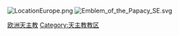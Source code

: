 {{Commons category|Roman Catholic dioceses in Europe}}
[[File:LocationEurope.png|left]]
[[File:Emblem_of_the_Papacy_SE.svg|left]]
{{main|歐洲天主教教區列表}}

[[Category:欧洲天主教|]]
[[Category:天主教教区|Category:天主教教区]]